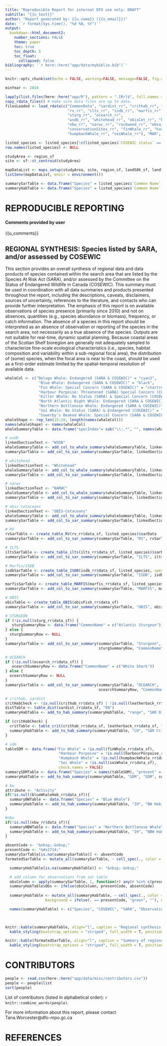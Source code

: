```yaml
---
title: "Reproducible Report for internal DFO use only: DRAFT"
subtitle: "{{u_text}}"
author: "Report generated by: {{u_name}} ({{u_email}})"
date: '`r format(Sys.time(), "%d %B, %Y")`'
output:
  bookdown::html_document2:
    number_sections: FALSE
    theme: paper
    toc: true
    toc_depth: 5
    toc_float:
      collapsed: false
bibliography: '`r here::here("app/data/mybiblio.bib")`'
---
```


<style>
table {background-color: white !important;color: black !important;}
caption {color: black !important;}
a:link {color: #002080;}
a:visited {color: #008040;}
a:hover {color: #006080;}
</style>

```r
knitr::opts_chunk$set(echo = FALSE, warning=FALSE, message=FALSE, fig.align="left")
```

```r
minYear <- 2010

lapply(list.files(here::here("app/R"), pattern = ".[Rr]$", full.names = TRUE), source) # check helpers.R for a list of packages
copy_rdata_files() # make sure data files are up to date. 
filesLoaded <- load_rdata(c("CommonData", "sardist_rr", "crithab_rr", "leatherback_rr", 
                            "rv_rr", "ilts_rr", "isdb_rr", "marfis_rr", "obisFish_rr",
                            "sturg_rr", "ocearch_rr", 
                            "wsdb_rr", "whitehead_rr", "obisCet_rr", "blueWhaleHab_rr", 
                            "nbw_rr", "narwc_rr", "rockweed_rr", "ebsa_rr",
                            "conservationSites_rr", "finWhale_rr", "harbourPorpoise_rr",
                            "humpbackWhale_rr", "seiWhale_rr"), "MAR", env = environment())

listed_species <- listed_species[!c(listed_species$`COSEWIC status` == "No Status" & listed_species$`SARA status` == "No Status"), ]
row.names(listed_species) <- NULL

```

```r
studyArea <- region_sf
site <- sf::st_centroid(studyArea)
```

```r
mapDataList <- maps_setup(studyArea, site, region_sf, land50k_sf, land10m_sf, bounds_sf)
list2env(mapDataList, envir = environment())
```

```r
summarySarTable <- data.frame("Species" = listed_species$`Common Name`, "COSEWIC" = listed_species$`COSEWIC status`, "SARA" = listed_species$`SARA status`)
summaryHabTable <- data.frame("Species" = listed_species$`Common Name`, "COSEWIC" = listed_species$`COSEWIC status`, "SARA" = listed_species$`SARA status`, "Obs" = NA, "range" = NA, "SDM" = NA, "IH" = NA, "CH" = NA)

```

# **REPRODUCIBLE REPORTING**  

#### **Comments provided by user**

{{u_comments}}


## **REGIONAL SYNTHESIS: Species listed by SARA, and/or assessed by COSEWIC**

This section provides an overall synthesis of regional data and data products of species contained within the search area that are listed by the Species At Risk Act (SARA), and/or assessed by the Committee on the Status of Endangered Wildlife in Canada (COSEWIC). This summary must be used in coordination with all data summaries and products presented throughout the report, including the descriptions, caveats, disclaimers, sources of uncertainty, references to the literature, and contacts who can provide further interpretation. The emphasis of this report is on available observations of species presence (primarily since 2010) and not on absences, quantities (e.g., species abundance or biomass), frequency, or catch information. The absence of a species in this report should be interpreted as an absence of observation or reporting of the species in the search area, not necessarily as a true absence of the species. Outputs are not suitable for real-time, dynamic spatial planning. Because coastal areas of the Scotian Shelf bioregion are generally not adequately sampled to characterize fine-scale ecological characteristics (i.e., species, habitat composition and variability within a sub-regional focal area), the distribution of (some) species, when the focal area is near to the coast, should be used as a first-order estimate limited by the spatial-temporal resolution of available data.


```r
whaleCol <- c("Beluga Whale: Endangered (SARA & COSEWIC)" = "cyan3",
               "Blue Whale: Endangered (SARA & COSEWIC)" = "black", 
               "Fin Whale: Special Concern (SARA & COSEWIC)" = "chartreuse4",
               "Harbour Porpoise: Threatened (SARA) Special Concern (COSEWIC)" = "#F5A4E7",
               "Killer Whale: No Status (SARA) & Special Concern (COSEWIC)" = "#00AFBB", 
               "North Atlantic Right Whale: Endangered (SARA & COSEWIC)" = "darkorchid4", 
               "Northern Bottlenose Whale: Endangered (SARA & COSEWIC)" = "#0827EF", 
               "Sei Whale: No Status (SARA) & Endangered (COSEWIC)" = "#EF6408", 
               "Sowerby's Beaked Whale: Special Concern (SARA & COSEWIC)" = "red")
whaleShape <- rep_len(15:20, length(names(whaleCol)))
names(whaleShape) <- names(whaleCol)
whaleSummaryTable <- data.frame("specIndex"= sub("\\:.*", "", names(whaleShape)) ,"Species" = names(whaleShape))
```

```r
# wsdb
linkedSectionText <- "WSDB"
whaleSummaryTable <- add_col_to_whale_summary(whaleSummaryTable, linkedSectionText, wsdb_rr$data_sf, "Legend")
summarySarTable <- add_col_to_sar_summary(summarySarTable, linkedSectionText, whaleSummaryTable, "specIndex", linkedSectionText)

# whitehead
linkedSectionText <- "Whitehead"
whaleSummaryTable <- add_col_to_whale_summary(whaleSummaryTable, linkedSectionText, whitehead_rr$data_sf, "Legend")
summarySarTable <- add_col_to_sar_summary(summarySarTable, linkedSectionText, whaleSummaryTable, "specIndex", linkedSectionText)

# narwc
linkedSectionText <- "NARWC"
whaleSummaryTable <- add_col_to_whale_summary(whaleSummaryTable, linkedSectionText, narwc_rr$data_sf, "Legend")
summarySarTable <- add_col_to_sar_summary(summarySarTable, linkedSectionText, whaleSummaryTable, "specIndex", linkedSectionText)

# obis cetaceans
linkedSectionText <- "OBIS-Cetaceans"
whaleSummaryTable <- add_col_to_whale_summary(whaleSummaryTable, linkedSectionText, obisCet_rr$data_sf, "Legend")
summarySarTable <- add_col_to_sar_summary(summarySarTable, linkedSectionText, whaleSummaryTable, "specIndex", linkedSectionText)

# RV
rvSarTable <- create_table_RV(rv_rr$data_sf, listed_species)$sarData
summarySarTable <- add_col_to_sar_summary(summarySarTable, "RV", rvSarTable, "Common Name", "Individuals")

# ILTS
iltsSarTable <- create_table_ilts(ilts_rr$data_sf, listed_species)$sarData
summarySarTable <- add_col_to_sar_summary(summarySarTable, "ILTS", iltsSarTable, "Common Name", "Common Name")

# Marfis/ISDB
isdbSarTable <- create_table_ISDB(isdb_rr$data_sf, listed_species, speciesTable = ISSPECIESCODES)$sarData
summarySarTable <- add_col_to_sar_summary(summarySarTable, "ISDB", isdbSarTable, "Common Name", "Records")

marfisSarTable <- create_table_MARFIS(marfis_rr$data_sf, listed_species, speciesTable = MARFISSPECIESCODES)$sarData
summarySarTable <- add_col_to_sar_summary(summarySarTable, "MARFIS", marfisSarTable, "Common Name", "Records")

# OBIS
obisTable <- create_table_OBIS(obisFish_rr$data_sf)
summarySarTable <- add_col_to_sar_summary(summarySarTable, "OBIS", obisTable, "Common Name", "Common Name")

# STURGEON
if (!is.null(sturg_rr$data_sf)) {
   sturgSummaryRow <- data.frame("CommonName" = c("Atlantic Sturgeon"))
} else {
  sturgSummaryRow <- NULL
}
summarySarTable <- add_col_to_sar_summary(summarySarTable, "Sturgeon",
                                          sturgSummaryRow, "CommonName", "CommonName")

# OCEARCH
if (!is.null(ocearch_rr$data_sf)) {
   ocearchSummaryRow <- data.frame("CommonName" = c("White Shark"))
} else {
  ocearchSummaryRow <- NULL
}
summarySarTable <- add_col_to_sar_summary(summarySarTable, "OCEARCH",
                                          ocearchSummaryRow, "CommonName", "CommonName")


```

```r
# crithab, sardist
critHabCheck <- !is.null(crithab_rr$data_sf) | !is.null(leatherback_rr$data_sf)
distTable <- table_dist(sardist_rr$data_sf, "EN")
summaryHabTable <- add_to_hab_summary(summaryHabTable, "range", "SAR Distribution",  distTable, "Common Name", "Common Name")

if (critHabCheck) {
  critTable <- table_crit(crithab_rr$data_sf, leatherback_rr$data_sf, "EN")  
  summaryHabTable <- add_to_hab_summary(summaryHabTable, "CH", "SAR Critical Habitat", critTable, "Common Name", "Common Name")
}

# sdm
tableSDM <- data.frame("Fin Whale" = !is.null(finWhale_rr$data_sf),
                        "Harbour Porpoise" = !is.null(harbourPorpoise_rr$data_sf),
                        "Humpback Whale" = !is.null(humpbackWhale_rr$data_sf),
                        "Sei Whale" = !is.null(seiWhale_rr$data_sf),
                        check.names = FALSE)
summarySDMTable <- data.frame("Species" = names(tableSDM), "present" = transpose(tableSDM)$V1)
summaryHabTable <- add_to_hab_summary(summaryHabTable, "SDM", "SDM", summarySDMTable, "Species", "present")

# bw
attribute <- "Activity"
if(!is.null(blueWhaleHab_rr$data_sf)){
  summaryBWTable <- data.frame("Species" = "Blue Whale")
  summaryHabTable <- add_to_hab_summary(summaryHabTable, "IH", "BW Habitat", summaryBWTable, "Species", "Species")
}

#nbw
if(!is.null(nbw_rr$data_sf)){
  summaryNBWTable <- data.frame("Species" = "Northern Bottlenose Whale")
  summaryHabTable <- add_to_hab_summary(summaryHabTable, "IH", "NBW Habitat", summaryNBWTable, "Species", "Species")
}

```


```r
absentCode <- "&nbsp;-&nbsp;"
presentCode <- "&#x2714;"
summarySarTable[is.na(summarySarTable)] <- absentCode
formatedSarTable <- mutate_all(summarySarTable, ~ cell_spec(., color = ifelse(. == presentCode, "white", ""), background = ifelse(. == presentCode, "green", ""), escape = FALSE))

```

```r
  summaryHabTable[is.na(summaryHabTable)] <- "&nbsp;-&nbsp;"

  # add column for observations from sar table
  obsColumn <- apply(summarySarTable, 1, function(r) any(r %in% c(presentCode)))
  summaryHabTable$Obs <- ifelse(obsColumn, presentCode, absentCode)
  
  summaryHabTable <- mutate_all(summaryHabTable, ~ cell_spec(., color = ifelse(. == presentCode, "white", ""),
                  background = ifelse(. == presentCode, "green", ""), escape = FALSE))

  names(summaryHabTable) <- c("Species", "COSEWIC", "SARA", "Observations", "SAR Range", "SDM", "Important Habitat", "Critical Habitat")

  
```

```r
knitr::kable(summaryHabTable, align="l", caption = "Regional synthesis of data and data products of species contained within the search area that are listed by the Species At Risk Act (SARA), and/or assessed by the Committee on the Status of Endangered Wildlife in Canada (COSEWIC). Data points (observations) are summarized in more detail in the subsequent table. A description of the different sources of information for Species at Risk is available in the infographic: <https://github.com/dfo-mar-odis/shinySpatialApp/blob/master/app/data/misc/SAR-information-type-reproducible-reports.pdf>). The absence of a species in this table should be interpreted as an absence of reporting, not necessarily as an absence of the species in the area. Outputs are not suitable for real-time, dynamic spatial planning.", booktabs = T, escape = F, linesep = "") %>%
  kable_styling(bootstrap_options = "striped", full_width = T, position = "left")
```

```r
knitr::kable(formatedSarTable, align="l", caption = "Summary of regional data points (observations) of species contained within the search area that are listed by the Species At Risk Act (SARA), and/or assessed by the Committee on the Status of Endangered Wildlife in Canada (COSEWIC). Presence of a species in at least one of these data sources is reported as a presence in the data points (observations) in the table above. The absence of a species in this table should be interpreted as an absence of reporting, not necessarily as an absence of the species in the area. Outputs are not suitable for real-time, dynamic spatial planning.", booktabs = T, escape = F, linesep = "") %>%
  kable_styling(bootstrap_options = "striped", full_width = T, position = "left")

```


# **CONTRIBUTORS**
```r
people <- read.csv(here::here("app/data/misc/contributors.csv"))
people <- people$list
sort(people)
```
List of contributors (listed in alphabetical order): `r knitr::combine_words(people)`.

For more information about this report, please contact Tana.Worcester@dfo-mpo.gc.ca

# **REFERENCES**    
